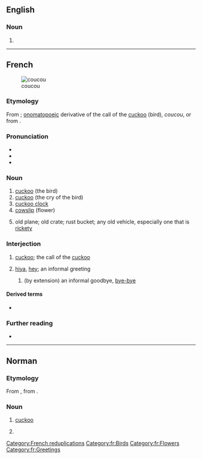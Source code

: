 ==English==

===Noun===
{{en-noun|-}}

# {{alt form|en|coo-coo||Barbadian food}}

----

==French==
{{wikipedia|lang=fr}}
[[Image:Cuculus canorus.jpg|thumb|coucou]]

===Etymology===
From {{inh|fr|fro|cucu}}; [[onomatopoeic]] derivative of the call of the [[cuckoo]] (bird), ''coucou'', or from {{inh|fr|la|cuculus}}.

===Pronunciation===
* {{fr-IPA}}
* {{audio|fr|Fr-coucou.ogg|Audio}}
* {{rhymes|fr|u}}

===Noun===
{{fr-noun|m}}

# [[cuckoo]] (the bird)
# [[cuckoo]] (the cry of the bird)
# [[cuckoo clock]]
# [[cowslip]] (flower)
# {{lb|fr|informal}} old plane; old crate; rust bucket; any old vehicle, especially one that is [[rickety]]

===Interjection===
{{fr-intj}}

# [[cuckoo]]; the call of the [[cuckoo]]
# {{lb|fr|colloquial}} [[hiya]], [[hey]]; an informal greeting
## {{lb|fr|colloquial}} (by extension) an informal goodbye, [[bye-bye]]

====Derived terms====
* {{l|fr|coucouille}}

===Further reading===
* {{R:TLFi}}

[[Category:French reduplications]]
[[Category:fr:Birds]]
[[Category:fr:Flowers]]
[[Category:fr:Greetings]]

----

==Norman==

===Etymology===
From {{inh|nrf|fro|cucu}}, from {{inh|nrf|la|cucūlus}}.

===Noun===
{{nrf-noun|m}}

# {{lb|nrf|Jersey}} [[cuckoo]]
# {{lb|nrf|Jersey}} {{vern|striped wrasse}}

{{topics|nrf|Cuckoos|Wrasses}}